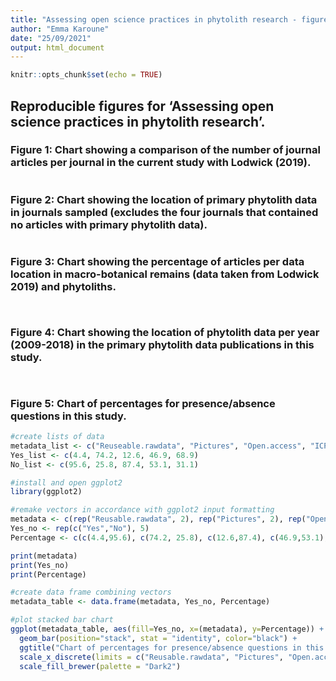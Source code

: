 ```yaml
---
title: "Assessing open science practices in phytolith research - figures"
author: "Emma Karoune"
date: "25/09/2021"
output: html_document
---
```


```r
knitr::opts_chunk$set(echo = TRUE)
```

## Reproducible figures for 'Assessing open science practices in phytolith research'.


### Figure 1: Chart showing a comparison of the number of journal articles per journal in the current study with Lodwick (2019). 

```

```

### Figure 2: Chart showing the location of primary phytolith data in journals sampled (excludes the four journals that contained no articles with primary phytolith data). 

```r

  
```

### Figure 3: Chart showing the percentage of articles per data location in macro-botanical remains (data taken from Lodwick 2019) and phytoliths.

```


```


### Figure 4: Chart showing the location of phytolith data per year (2009-2018) in the primary phytolith data publications in this study.

```


```


### Figure 5: Chart of percentages for presence/absence questions in this study.

```r
#create lists of data
metadata_list <- c("Reuseable.rawdata", "Pictures", "Open.access", "ICPN.use", "Full.method")
Yes_list <- c(4.4, 74.2, 12.6, 46.9, 68.9)
No_list <- c(95.6, 25.8, 87.4, 53.1, 31.1)

#install and open ggplot2
library(ggplot2)

#remake vectors in accordance with ggplot2 input formatting
metadata <- c(rep("Reusable.rawdata", 2), rep("Pictures", 2), rep("Open.access", 2), rep("ICPN.use", 2), rep("Full.method", 2))
Yes_no <- rep(c("Yes","No"), 5)
Percentage <- c(c(4.4,95.6), c(74.2, 25.8), c(12.6,87.4), c(46.9,53.1), c(68.9,31.1))

print(metadata)
print(Yes_no)
print(Percentage)

#create data frame combining vectors
metadata_table <- data.frame(metadata, Yes_no, Percentage)

#plot stacked bar chart 
ggplot(metadata_table, aes(fill=Yes_no, x=(metadata), y=Percentage)) +
  geom_bar(position="stack", stat = "identity", color="black") + 
  ggtitle("Chart of percentages for presence/absence questions in this study") + ylab("Percentage") + xlab("Presence/absence question")+
  scale_x_discrete(limits = c("Reusable.rawdata", "Pictures", "Open.access", "ICPN.use", "Full.method"))+
  scale_fill_brewer(palette = "Dark2")


```
